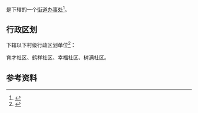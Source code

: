 {{中国乡级行政区|22/08/22/001/000}}

'''{{PAGENAMEBASE}}'''是{{PRC admin/fullname|22/08/22/001/000|3}}下辖的一个[[街道办事处|街道办事处]]<ref>{{PRC admin/ref sgc|{{PRC admin/parent|22/08/22/001/000}}}}</ref>。

== 行政区划 ==
{{PAGENAMEBASE}}下辖以下村级行政区划单位<ref>{{PRC admin/ref sgc|22/08/22/001/000}}</ref>：

育才社区、鹤祥社区、幸福社区、树满社区。

== 参考资料 ==
{{reflist}}

{{吉林行政区划小作品}}
{{PRC admin/navcat|22/08/22/001/000}}